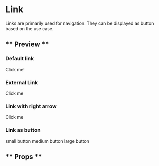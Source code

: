 
<Meta title="Components/Link" component={Link} />

# Link

Links are primarily used for navigation. They can be displayed as button based on the use case.

## ** Preview **

### Default link

<Canvas>
  <Story name="Default Link">
    <Link href="/page-2">Click me!</Link>
  </Story>
</Canvas>

### External Link

<Canvas>
  <Story name="External link">
    <Link isExternal href="/page-2">
      Click me
    </Link>
  </Story>
</Canvas>

### Link with right arrow

<Canvas>
  <Story name="Link with right arrow">
    <Link displayRightArrow href="/page-2">
      Click me
    </Link>
  </Story>
</Canvas>

### Link as button

<Canvas>
  <Story name="Link as small button">
    <Link asButton sizeButton="sm" href="/page-2">
      small button
    </Link>
  </Story>
  <Story name="Link as medium button">
    <Link asButton sizeButton="md" href="/page-2">
      medium button
    </Link>
  </Story>
  <Story name="Link as large button">
    <Link asButton sizeButton="lg" href="/page-2">
      large button
    </Link>
  </Story>
</Canvas>

## ** Props **

<ArgsTable of={Link} />
